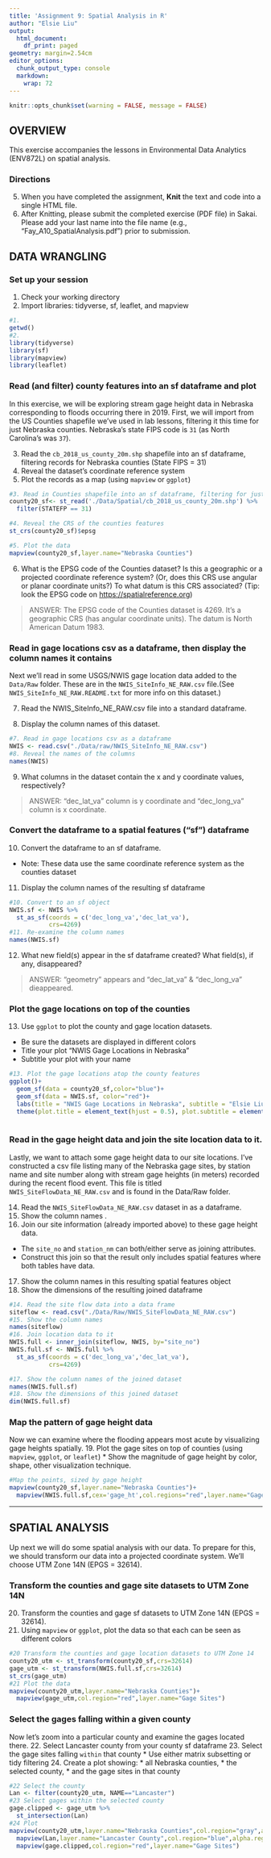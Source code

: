 ```yaml
---
title: 'Assignment 9: Spatial Analysis in R'
author: "Elsie Liu"
output:
  html_document:
    df_print: paged
geometry: margin=2.54cm
editor_options:
  chunk_output_type: console
  markdown:
    wrap: 72
---
```

```r
knitr::opts_chunk$set(warning = FALSE, message = FALSE) 
```

## OVERVIEW

This exercise accompanies the lessons in Environmental Data Analytics (ENV872L) on spatial analysis.

### Directions
5. When you have completed the assignment, **Knit** the text and code into a single HTML file.
6. After Knitting, please submit the completed exercise (PDF file) in Sakai. Please add your last name into the file name (e.g., "Fay_A10_SpatialAnalysis.pdf") prior to submission.

## DATA WRANGLING

### Set up your session

1. Check your working directory
2. Import libraries: tidyverse, sf, leaflet, and mapview

```r
#1.
getwd()
#2. 
library(tidyverse)
library(sf)
library(mapview)
library(leaflet)
```

### Read (and filter) county features into an sf dataframe and plot

In this exercise, we will be exploring stream gage height data in Nebraska corresponding to floods occurring there in 2019. First, we will import from the US Counties shapefile we've used in lab lessons, filtering it this time for just Nebraska counties. Nebraska's state FIPS code is `31` (as North Carolina's was `37`).

3. Read the `cb_2018_us_county_20m.shp` shapefile into an sf dataframe, filtering records for Nebraska counties (State FIPS = 31)
4. Reveal the dataset's coordinate reference system
5. Plot the records as a map (using `mapview` or `ggplot`)

```r
#3. Read in Counties shapefile into an sf dataframe, filtering for just NE counties
county20_sf<- st_read('./Data/Spatial/cb_2018_us_county_20m.shp') %>%
  filter(STATEFP == 31)

#4. Reveal the CRS of the counties features
st_crs(county20_sf)$epsg

#5. Plot the data
mapview(county20_sf,layer.name="Nebraska Counties")
```

6. What is the EPSG code of the Counties dataset? Is this a geographic or a projected coordinate reference system? (Or, does this CRS use angular or planar coordinate units?) To what datum is this CRS associated? (Tip: look the EPSG code on <https://spatialreference.org>) 

> ANSWER: The EPSG code of the Counties dataset is 4269. It's a geographic CRS (has angular coordinate units). The datum is North American Datum 1983.


### Read in gage locations csv as a dataframe, then display the column names it contains

Next we'll read in some USGS/NWIS gage location data added to the `Data/Raw` folder. These are in the `NWIS_SiteInfo_NE_RAW.csv` file.(See `NWIS_SiteInfo_NE_RAW.README.txt` for more info on this dataset.)

7. Read the NWIS_SiteInfo_NE_RAW.csv file into a standard dataframe.

8. Display the column names of this dataset.

```r
#7. Read in gage locations csv as a dataframe
NWIS <- read.csv("./Data/raw/NWIS_SiteInfo_NE_RAW.csv")
#8. Reveal the names of the columns
names(NWIS)
```

9. What columns in the dataset contain the x and y coordinate values, respectively?  

> ANSWER: "dec_lat_va" column is y coordinate and "dec_long_va" column is x coordinate.

### Convert the dataframe to a spatial features ("sf") dataframe

10. Convert the dataframe to an sf dataframe.
 * Note: These data use the same coordinate reference system as the counties dataset

11. Display the column names of the resulting sf dataframe

```r
#10. Convert to an sf object
NWIS.sf <- NWIS %>% 
  st_as_sf(coords = c('dec_long_va','dec_lat_va'),
           crs=4269)
#11. Re-examine the column names
names(NWIS.sf)
```

12. What new field(s) appear in the sf dataframe created? What field(s), if any, disappeared?

>ANSWER: "geometry" appears and  "dec_lat_va" & "dec_long_va" dieappeared.


### Plot the gage locations on top of the counties

13. Use `ggplot` to plot the county and gage location datasets.
 * Be sure the datasets are displayed in different colors
 * Title your plot "NWIS Gage Locations in Nebraska"
 * Subtitle your plot with your name

```r
#13. Plot the gage locations atop the county features
ggplot()+
  geom_sf(data = county20_sf,color="blue")+
  geom_sf(data = NWIS.sf, color="red")+
  labs(title = "NWIS Gage Locations in Nebraska", subtitle = "Elsie Liu")+
  theme(plot.title = element_text(hjust = 0.5), plot.subtitle = element_text(hjust = 0.5))
  
```


### Read in the gage height data and join the site location data to it.

Lastly, we want to attach some gage height data to our site locations. I've constructed a csv file listing many of the Nebraska gage sites, by station name and site number along with stream gage heights (in meters) recorded during the recent flood event. This file is titled `NWIS_SiteFlowData_NE_RAW.csv` and is found in the Data/Raw folder.

14. Read the `NWIS_SiteFlowData_NE_RAW.csv` dataset in as a dataframe.
15. Show the column names .
16. Join our site information (already imported above) to these gage height data.
 * The `site_no` and `station_nm` can both/either serve as joining attributes.
 * Construct this join so that the result only includes spatial features where both tables have data.
17. Show the column names in this resulting spatial features object
18. Show the dimensions of the resulting joined dataframe

```r
#14. Read the site flow data into a data frame
siteflow <- read.csv("./Data/Raw/NWIS_SiteFlowData_NE_RAW.csv")
#15. Show the column names
names(siteflow)
#16. Join location data to it
NWIS.full <- inner_join(siteflow, NWIS, by="site_no")
NWIS.full.sf <- NWIS.full %>% 
  st_as_sf(coords = c('dec_long_va','dec_lat_va'),
           crs=4269)

#17. Show the column names of the joined dataset
names(NWIS.full.sf)
#18. Show the dimensions of this joined dataset
dim(NWIS.full.sf)
```

### Map the pattern of gage height data

Now we can examine where the flooding appears most acute by visualizing gage heights spatially.
19. Plot the gage sites on top of counties (using `mapview`, `ggplot`, or `leaflet`) 
 * Show the magnitude of gage height by color, shape, other visualization technique.

```r
#Map the points, sized by gage height
mapview(county20_sf,layer.name="Nebraska Counties")+
  mapview(NWIS.full.sf,cex='gage_ht',col.regions="red",layer.name="Gage Sites")

```

---

## SPATIAL ANALYSIS

Up next we will do some spatial analysis with our data. To prepare for this, we should transform our data into a projected coordinate system. We'll choose UTM Zone 14N (EPGS = 32614).


### Transform the counties and gage site datasets to UTM Zone 14N

20. Transform the counties and gage sf datasets to UTM Zone 14N (EPGS = 32614).
21. Using `mapview` or `ggplot`, plot the data so that each can be seen as different colors

```r
#20 Transform the counties and gage location datasets to UTM Zone 14
county20_utm <- st_transform(county20_sf,crs=32614)
gage_utm <- st_transform(NWIS.full.sf,crs=32614)
st_crs(gage_utm)
#21 Plot the data
mapview(county20_utm,layer.name="Nebraska Counties")+
  mapview(gage_utm,col.region="red",layer.name="Gage Sites")
```


### Select the gages falling within a given county

Now let's zoom into a particular county and examine the gages located there. 
22. Select Lancaster county from your county sf dataframe 
23. Select the gage sites falling `within` that county
 * Use either matrix subsetting or tidy filtering 
24. Create a plot showing:
 * all Nebraska counties,
 * the selected county, 
 * and the gage sites in that county

```r
#22 Select the county
Lan <- filter(county20_utm, NAME=="Lancaster")
#23 Select gages within the selected county
gage.clipped <- gage_utm %>% 
  st_intersection(Lan)
#24 Plot
mapview(county20_utm,layer.name="Nebraska Counties",col.region="gray",alpha.region=0.5)+
  mapview(Lan,layer.name="Lancaster County",col.region="blue",alpha.region=1)+
  mapview(gage.clipped,col.region="red",layer.name="Gage Sites")

```
